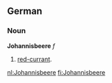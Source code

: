==German==
===Noun===
'''Johannisbeere''' ''f''
# [[red-currant]].

[[nl:Johannisbeere]]
[[fi:Johannisbeere]]